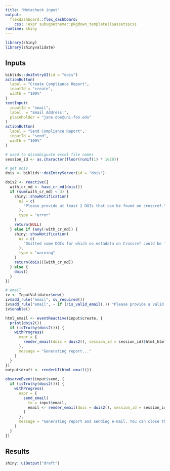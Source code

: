 ```yaml
---
title: "Metacheck input"
output: 
  flexdashboard::flex_dashboard:
    css: !expr subugoetheme::pkgdown_template()$assets$css
runtime: shiny
---
```


```r
library(shiny)
library(shinyvalidate)
```


Inputs {.sidebar}
-----------------------------------------------------------------------

```r
biblids::doiEntryUI(id = "dois")
actionButton(
  label = "Create Compliance Report",
  inputId = "create",
  width = "100%"
)
textInput(
  inputId = "email",
  label  = "Email Address:",
  placeholder = "jane.doe@uni-foo.edu"
)
actionButton(
  label = "Send Compliance Report",
  inputId = "send",
  width = "100%"
)
```

```r
# used to disambiguate excel file names
session_id <- as.character(floor(runif(1) * 1e20))

# get dois
dois <- biblids::doiEntryServer(id = "dois")

dois2 <- reactive({
  with_cr_md <- have_cr_md(dois())
  if (sum(with_cr_md) < 3) {
    shiny::showNotification(
      ui = c(
        "Please provide at least 2 DOIs that can be found on crossref."
      ),
      type = "error"
    )
    return(NULL)
  } else if (any(!with_cr_md)) {
    shiny::showNotification(
      ui = c(
        "Omitted some DOIs for which no metadata on Crossref could be found."
      ),
      type = "warning"
    )
    return(dois()[with_cr_md])
  } else {
    dois()
  }
})

# email
iv <- InputValidator$new()
iv$add_rule("email", sv_required())
iv$add_rule("email", ~ if (!is_valid_email(.)) "Please provide a valid email")
iv$enable()

html_email <- eventReactive(input$create, {
  print(dois2())
  if (isTruthy(dois2())) {
    withProgress(
      expr = {
        render_email(dois = dois2(), session_id = session_id)$html_html
      },
      message = "Generating report..."
    )
  }
})
output$draft <- renderUI(html_email())

observeEvent(input$send, {
  if (isTruthy(dois2())) {
    withProgress(
      expr = {
        send_email(
          to = input$email,
          email <- render_email(dois = dois2(), session_id = session_id)
        )
      },
      message = "Generating report and sending e-mail. You can close this window."
    )
  }
})
```

Results
-----------------------------------------------------------------------

```r
shiny::uiOutput("draft")
```
